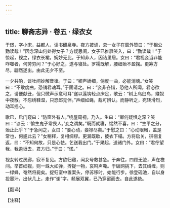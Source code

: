 ```yaml
---
---
---
```

title: 聊斋志异 · 卷五 · 绿衣女
---

于璟，字小宋，益都人，读书醴泉寺。夜方披诵，忽一女子在窗外赞曰：“于相公勤读哉！”因念深山何处得女子？方疑思间，女子已推扉笑入，曰：“勤读哉！”于惊起，视之，绿衣长裙，婉妙无比。于知非人，因诘里居。女曰：“君视妾当非能咋噬者，何劳穷问？”于心好之，遂与寝处。罗襦既解，腰细殆不盈掬。更筹方尽，翩然遂出。由此无夕不至。

一夕共酌，谈吐间妙解音律。于曰：“卿声娇细，倘度一曲，必能消魂。”女笑曰：“不敢度曲，恐销君魂耳。”于固请之。曰：“妾非吝惜，恐他人所闻。君必欲之，请便献丑，但只微声示意可耳”遂以莲钩轻点床足，歌云：“树上乌臼鸟，赚奴中夜散。不怨绣鞋湿，只恐郎无伴。”声细如蝇，裁可辨认。而静听之，宛转滑烈，动耳摇心。

歌已，启门窥曰：“防窗外有人。”绕屋周视，乃入。生曰：“卿何疑惧之深？笑曰：“谚云：‘偷生鬼子常畏人。’妾之谓矣。”既而就寝，惕然不喜，曰：“生平之分，殆止此乎？”于急问之，女曰：“妾心动，妾禄尽矣。”于慰之曰：“心动眼輶，盖是常也，何遽此云？”女稍释，复相绸缪。更漏既歇，披衣下榻。方将启关，徘徊复返，曰：“不知何故，只是心怯。乞送我出门。”于果起，送诸门外。女曰：“君佇望我，我逾垣去，君方归。”于曰：“诺。”

视女转过房廊，寂不复见。方欲归寝，闻女号救甚急。于奔往，四顾无迹，声在檐间。举首细视，则一蛛大如弹，抟捉一物，哀鸣声嘶。于破网挑下，去其缚缠，则一绿蜂，奄然将毙矣。捉归室中置案头，停苏移时，始能行步。徐登砚池，自以身投墨汁，出伏几上，走作“谢”字。频展双翼，已乃穿窗而去。自此遂绝。

【翻译】

【注释】

